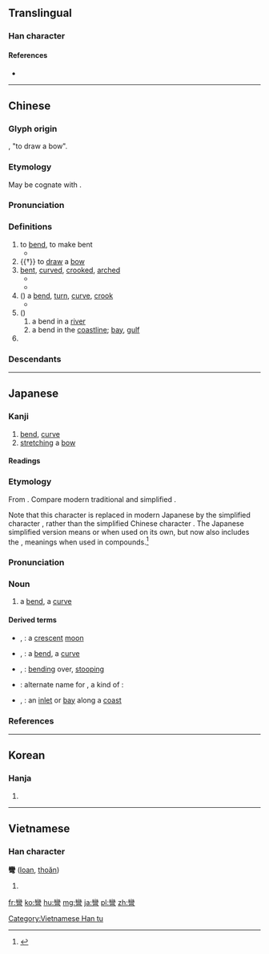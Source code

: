 {{also|弯}}
==Translingual==

===Han character===
{{Han char|rn=57|rad=弓|as=19|sn=22|four=2220<sub>7</sub>|canj=女火弓 (VFN)|ids=⿱[[䜌]][[弓]]}}

====References====
* {{Han ref|kx=0361.280|dkj=09904|dj=0680.060|hdz=21005.220|uh=5F4E|ud=24398|bh=C573|bd=50547}}

----
==Chinese==
{{zh-forms|s=弯}}

===Glyph origin===
{{Han compound|弓|䜌|c1=s|c2=p|t1=bow|ls=psc}}, "to draw a bow".

===Etymology===
May be cognate with {{zh-l|迂||to bend}}.

===Pronunciation===
{{zh-pron
|m=wān
|c=waan1
|h=pfs=vân
|md=uăng
|mn=oaiⁿ/oan
|w=1ue
|mc=y
|oc=y
|cat=a,n
}}

===Definitions===
{{zh-hanzi}}

# to [[bend]], to make bent
#* {{zh-l|彎腰}}
# {{†}} to [[draw]] a [[bow]]
# [[bent]], [[curved]], [[crooked]], [[arched]]
#* {{zh-l|彎曲}}
#* {{zh-l|彎路}}
# ({{zh-l|彎子}}) a [[bend]], [[turn]], [[curve]], [[crook]]
#* {{zh-l|拐彎}}
# ({{zh-l|灣}})
## a bend in a [[river]]
## a bend in the [[coastline]]; [[bay]], [[gulf]]
# {{n-g|Classifier for bent objects, such as a quarter moon.}}

===Descendants===
{{Sinoxenic-word|彎|わん|만|loan}}

----

==Japanese==

===Kanji===
{{ja-kanji|grade=|rs=弓19}}

# [[bend]], [[curve]]
# [[stretching]] a [[bow]]

====Readings====
{{ja-readings
|goon=[[えん]] (en) {{qualifier|rare}}
|kanon=[[わん]] (wan)
|kun=[[ひく|ひ.く]] ({{ja-l|彎く}}, hi.ku), [[ひきまかなう|ひきまかな.う]] ({{ja-l|彎う}}, hikimakana.u)
}}

===Etymology===
{{ja-kanjitab|わん|yomi=on}}
From {{etyl|ltc|ja|sort=わん}} {{term|lang=ltc|彎|tr=*quan}}.  Compare modern {{etyl|cmn|-}} traditional {{term|lang=cmn|彎}} and simplified {{term|lang=cmn|弯|tr=wān}}.

Note that this character is replaced in modern Japanese by the simplified character {{term|lang=ja|湾|tr=wan}}, rather than the simplified Chinese character {{term|lang=cmn|弯|tr=wān||bend, curve}}.  The Japanese simplified version means {{term|lang=en|bay}} or {{term|lang=en|inlet}} when used on its own, but now also includes the {{term|lang=en|bend}}, {{term|lang=en|curve}} meanings when used in compounds.<ref name="KDJ">{{R:Kokugo Dai Jiten}}</ref>

===Pronunciation===
{{ja-pron|yomi=kanon|acc=1|わん}}

===Noun===
{{ja-noun|わん|shin=湾}}

# a [[bend]], a [[curve]]

====Derived terms====
{{der-top}}
* {{ja-l|彎月}}, {{ja-l|湾月|わんげつ|wangetsu}}: a [[crescent]] [[moon]]
* {{ja-l|彎曲}}, {{ja-l|湾曲|わんきょく|wankyoku}}: a [[bend]], a [[curve]]
* {{ja-l|彎屈}}, {{ja-l|湾屈|わんくつ|wankutsu}}: [[bending]] over, [[stooping]]
* {{ja-l|彎珠|わんじゅ|wanju}}: alternate name for {{term|lang=ja|袴葛|tr=hakamakazura}}, a kind of {{vern|orchid tree}}: {{taxlink|Bauhinia japonica|species|noshow=1}}
* {{ja-l|彎入}}, {{ja-l|湾入|わんにゅう|wannyū}}: an [[inlet]] or [[bay]] along a [[coast]]
{{der-bottom}}

===References===
<references/>

----

==Korean==

===Hanja===
{{ko-hanja|hangeul=만|eumhun=|rv=man|mr=man|y=man}}

# {{defn|lang=ko|sort=弓19}}

----

==Vietnamese==

===Han character===
'''彎''' ([[loan]], [[thoăn]])

# {{defn|lang=vi}}

[[Category:Vietnamese Han tu]]

[[fr:彎]]
[[ko:彎]]
[[hu:彎]]
[[mg:彎]]
[[ja:彎]]
[[pl:彎]]
[[zh:彎]]